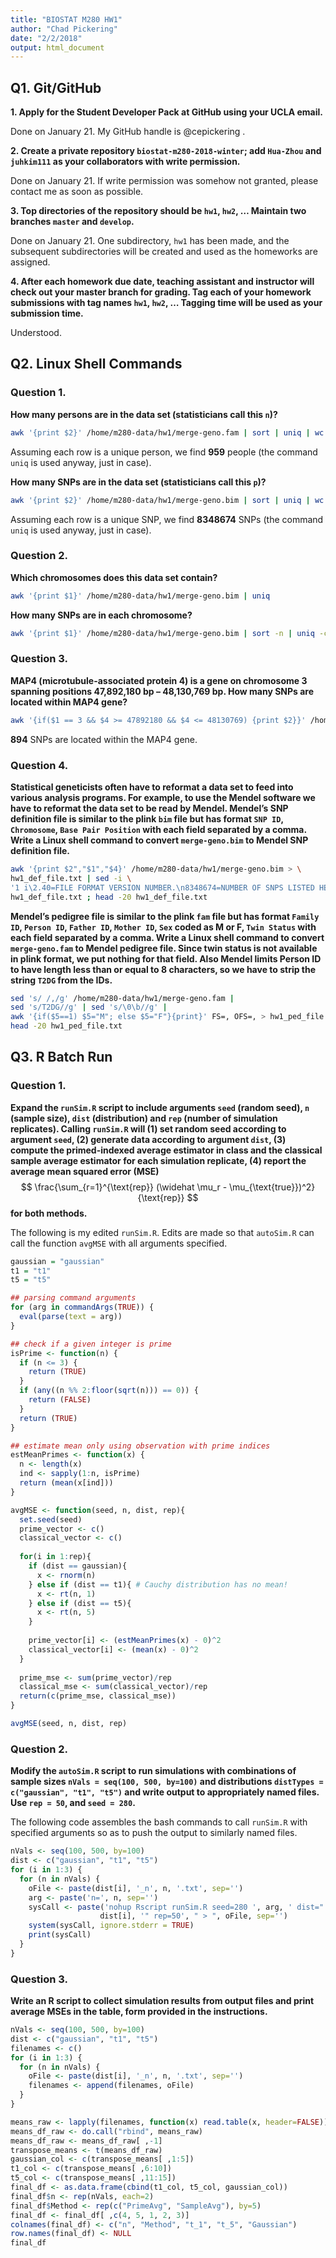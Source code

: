 ```yaml
---
title: "BIOSTAT M280 HW1"
author: "Chad Pickering"
date: "2/2/2018"
output: html_document
---
```


## Q1. Git/GitHub

**1. Apply for the Student Developer Pack at GitHub using your UCLA email.**    

Done on January 21. My GitHub handle is @cepickering .  

**2. Create a private repository `biostat-m280-2018-winter`; add `Hua-Zhou` and `juhkim111` as your collaborators with write permission.**

Done on January 21. If write permission was somehow not granted, please contact me as soon as possible.  

**3. Top directories of the repository should be `hw1`, `hw2`, ... Maintain two branches `master` and `develop`.**  

Done on January 21. One subdirectory, `hw1` has been made, and the subsequent subdirectories will be created and used as the homeworks are assigned.  

**4. After each homework due date, teaching assistant and instructor will check out your master branch for grading. Tag each of your homework submissions with tag names `hw1`, `hw2`, ... Tagging time will be used as your submission time.**  

Understood.  

## Q2. Linux Shell Commands  

### Question 1.  

**How many persons are in the data set (statisticians call this `n`)?**  

```bash
awk '{print $2}' /home/m280-data/hw1/merge-geno.fam | sort | uniq | wc -l
```

Assuming each row is a unique person, we find **959** people (the command `uniq` is used anyway, just in case).  

**How many SNPs are in the data set (statisticians call this `p`)?**  

```bash
awk '{print $2}' /home/m280-data/hw1/merge-geno.bim | sort | uniq | wc -l
```

Assuming each row is a unique SNP, we find **8348674** SNPs (the command `uniq` is used anyway, just in case).

### Question 2.  

**Which chromosomes does this data set contain?**  

```bash
awk '{print $1}' /home/m280-data/hw1/merge-geno.bim | uniq
```

**How many SNPs are in each chromosome?** 

```bash
awk '{print $1}' /home/m280-data/hw1/merge-geno.bim | sort -n | uniq -c
```

### Question 3.  

**MAP4 (microtubule-associated protein 4) is a gene on chromosome 3 spanning positions 47,892,180 bp -- 48,130,769 bp. How many SNPs are located within MAP4 gene?**  

```bash
awk '{if($1 == 3 && $4 >= 47892180 && $4 <= 48130769) {print $2}}' /home/m280-data/hw1/merge-geno.bim | uniq | wc -l
```

**894** SNPs are located within the MAP4 gene.  

### Question 4.

**Statistical geneticists often have to reformat a data set to feed into various analysis programs. For example, to use the Mendel software we have to reformat the data set to be read by Mendel. Mendel's SNP definition file is similar to the plink `bim` file but has format `SNP ID`, `Chromosome`, `Base Pair Position` with each field separated by a comma. Write a Linux shell command to convert `merge-geno.bim` to Mendel SNP definition file.**   
      
```bash
awk '{print $2","$1","$4}' /home/m280-data/hw1/merge-geno.bim > \
hw1_def_file.txt | sed -i \
'1 i\2.40=FILE FORMAT VERSION NUMBER.\n8348674=NUMBER OF SNPS LISTED HERE.' \
hw1_def_file.txt ; head -20 hw1_def_file.txt
```
    
**Mendel's pedigree file is similar to the plink `fam` file but has format `Family ID`, `Person ID`, `Father ID`, `Mother ID`, `Sex` coded as M or F, `Twin Status` with each field separated by a comma. Write a Linux shell command to convert `merge-geno.fam` to Mendel pedigree file. Since twin status is not available in plink format, we put nothing for that field. Also Mendel limits Person ID to have length less than or equal to 8 characters, so we have to strip the string `T2DG` from the IDs.**  

```bash
sed 's/ /,/g' /home/m280-data/hw1/merge-geno.fam | 
sed 's/T2DG//g' | sed 's/\0\b//g' | 
awk '{if($5==1) $5="M"; else $5="F"}{print}' FS=, OFS=, > hw1_ped_file.txt ; 
head -20 hw1_ped_file.txt
```

## Q3. R Batch Run

### Question 1.

**Expand the `runSim.R` script to include arguments `seed` (random seed), `n` (sample size), `dist` (distribution) and `rep` (number of simulation replicates). Calling `runSim.R` will (1) set random seed according to argument `seed`, (2) generate data according to argument `dist`, (3) compute the primed-indexed average estimator in class and the classical sample average estimator for each simulation replicate, (4) report the average mean squared error (MSE)**
$$
  \frac{\sum_{r=1}^{\text{rep}} (\widehat \mu_r - 
  \mu_{\text{true}})^2}{\text{rep}}
$$
**for both methods.**  

The following is my edited `runSim.R`. Edits are made so that `autoSim.R` can call the function `avgMSE` with all arguments specified.  

```r
gaussian = "gaussian"
t1 = "t1"
t5 = "t5"

## parsing command arguments
for (arg in commandArgs(TRUE)) {
  eval(parse(text = arg))
}

## check if a given integer is prime
isPrime <- function(n) {
  if (n <= 3) {
    return (TRUE)
  }
  if (any((n %% 2:floor(sqrt(n))) == 0)) {
    return (FALSE)
  }
  return (TRUE)
}

## estimate mean only using observation with prime indices
estMeanPrimes <- function(x) {
  n <- length(x)
  ind <- sapply(1:n, isPrime)
  return (mean(x[ind]))
}

avgMSE <- function(seed, n, dist, rep){
  set.seed(seed)
  prime_vector <- c()
  classical_vector <- c()
  
  for(i in 1:rep){
    if (dist == gaussian){
      x <- rnorm(n)
    } else if (dist == t1){ # Cauchy distribution has no mean!
      x <- rt(n, 1)
    } else if (dist == t5){
      x <- rt(n, 5)
    }
    
    prime_vector[i] <- (estMeanPrimes(x) - 0)^2
    classical_vector[i] <- (mean(x) - 0)^2
  }
  
  prime_mse <- sum(prime_vector)/rep
  classical_mse <- sum(classical_vector)/rep
  return(c(prime_mse, classical_mse))
}

avgMSE(seed, n, dist, rep)
```


### Question 2. 

**Modify the `autoSim.R` script to run simulations with combinations of sample sizes `nVals = seq(100, 500, by=100)` and distributions `distTypes = c("gaussian", "t1", "t5")` and write output to appropriately named files. Use `rep = 50`, and `seed = 280`.**  

The following code assembles the bash commands to call `runSim.R` with specified arguments so as to push the output to similarly named files.  

```r
nVals <- seq(100, 500, by=100)
dist <- c("gaussian", "t1", "t5")
for (i in 1:3) {
  for (n in nVals) {
    oFile <- paste(dist[i], '_n', n, '.txt', sep='')
    arg <- paste('n=', n, sep='')
    sysCall <- paste('nohup Rscript runSim.R seed=280 ', arg, ' dist="', 
                    dist[i], '" rep=50', " > ", oFile, sep='')
    system(sysCall, ignore.stderr = TRUE)
    print(sysCall)
  }
}
```

### Question 3. 

**Write an R script to collect simulation results from output files and print average MSEs in the table, form provided in the instructions.**

```r
nVals <- seq(100, 500, by=100)
dist <- c("gaussian", "t1", "t5")
filenames <- c()
for (i in 1:3) {
  for (n in nVals) {
    oFile <- paste(dist[i], '_n', n, '.txt', sep='')
    filenames <- append(filenames, oFile)
  }
}

means_raw <- lapply(filenames, function(x) read.table(x, header=FALSE))
means_df_raw <- do.call("rbind", means_raw) 
means_df_raw <- means_df_raw[ ,-1]
transpose_means <- t(means_df_raw)
gaussian_col <- c(transpose_means[ ,1:5])
t1_col <- c(transpose_means[ ,6:10])
t5_col <- c(transpose_means[ ,11:15])
final_df <- as.data.frame(cbind(t1_col, t5_col, gaussian_col))
final_df$n <- rep(nVals, each=2)
final_df$Method <- rep(c("PrimeAvg", "SampleAvg"), by=5)
final_df <- final_df[ ,c(4, 5, 1, 2, 3)]
colnames(final_df) <- c("n", "Method", "t_1", "t_5", "Gaussian")
row.names(final_df) <- NULL
final_df
```




